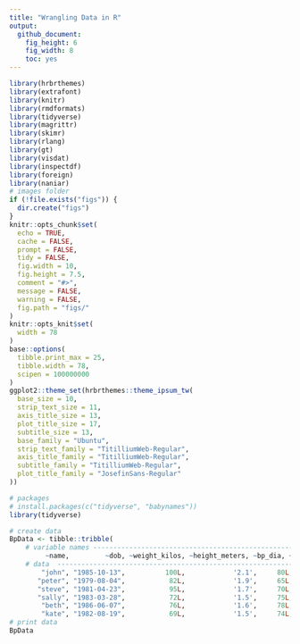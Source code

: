 ```yaml
---
title: "Wrangling Data in R"
output: 
  github_document: 
    fig_height: 6
    fig_width: 8
    toc: yes
---
```


```r
library(hrbrthemes)
library(extrafont)
library(knitr)
library(rmdformats)
library(tidyverse)
library(magrittr)
library(skimr)
library(rlang)
library(gt)
library(visdat)
library(inspectdf)
library(foreign)
library(naniar)
# images folder
if (!file.exists("figs")) {
  dir.create("figs")
}
knitr::opts_chunk$set(
  echo = TRUE,
  cache = FALSE,
  prompt = FALSE,
  tidy = FALSE,
  fig.width = 10,
  fig.height = 7.5,
  comment = "#>",
  message = FALSE,
  warning = FALSE,
  fig.path = "figs/"
)
knitr::opts_knit$set(
  width = 78
)
base::options(
  tibble.print_max = 25,
  tibble.width = 78,
  scipen = 100000000
)
ggplot2::theme_set(hrbrthemes::theme_ipsum_tw(
  base_size = 10,
  strip_text_size = 11,
  axis_title_size = 13,
  plot_title_size = 17,
  subtitle_size = 13,
  base_family = "Ubuntu",
  strip_text_family = "TitilliumWeb-Regular",
  axis_title_family = "TitilliumWeb-Regular",
  subtitle_family = "TitilliumWeb-Regular",
  plot_title_family = "JosefinSans-Regular"
))
```

```r
# packages
# install.packages(c("tidyverse", "babynames"))
library(tidyverse)

# create data
BpData <- tibble::tribble(
    # variable names ---------------------------------------------------------
         ~name,         ~dob, ~weight_kilos, ~height_meters, ~bp_dia, ~bp_sys,
    # data  ------------------------------------------------------------------
        "john", "1985-10-13",          100L,            '2.1',     80L,    130L,
       "peter", "1979-08-04",           82L,            '1.9',     65L,    126L,
       "steve", "1981-04-23",           95L,            '1.7',     70L,    119L,
       "sally", "1983-03-28",           72L,            '1.5',     75L,    129L,
        "beth", "1986-06-07",           76L,            '1.6',     78L,    126L,
        "kate", "1982-08-19",           69L,            '1.5',     74L,    121L)
# print data
BpData
```





